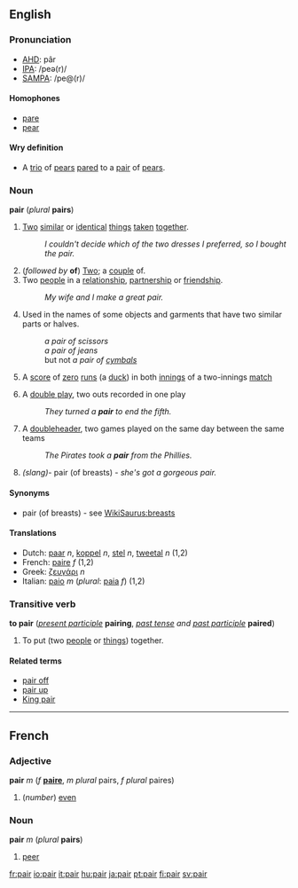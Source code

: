 ==English==
===Pronunciation===
*[[w:AHD|AHD]]: pâr
*[[w:IPA|IPA]]: /peə(r)/
*[[w:SAMPA|SAMPA]]: /pe@(r)/

====Homophones====
*[[pare]]
*[[pear]]
==== Wry definition ====
* A [[trio]] of [[pear]]s [[pare]]d to a [[pair]] of [[pear]]s.

=== Noun ===
'''pair''' (''plural'' '''pairs''')

#[[Two]] [[similar]] or [[identical]] [[thing]]s [[taken]] [[together]].
#:''I couldn't decide which of the two dresses I preferred, so I bought the pair.''
#(''followed by'' '''of''') [[Two]]; a [[couple]] of.
#Two [[people]] in a [[relationship]], [[partnership]] or [[friendship]].
#:''My wife and I make a great pair.''
#Used in the names of some objects and garments that have two similar parts or halves.
#:''a pair of scissors''
#:''a pair of jeans''
#: but not ''a pair of [[cymbals]]''
#{{cricket}} A [[score]] of [[zero]] [[run]]s (a [[duck]]) in both [[innings]] of a two-innings [[match]]
#{{baseball}} A [[double play]], two outs recorded in one play
#: ''They turned a '''pair''' to end the fifth.''
#{{baseball}} A [[doubleheader]], two games played on the same day between the same teams
#: ''The Pirates took a '''pair''' from the Phillies.''
#''(slang)''- pair (of breasts) - ''she's got a gorgeous pair.''

====Synonyms====
*pair (of breasts) - see [[WikiSaurus:breasts]]

==== Translations ====
*Dutch: [[paar]] ''n'', [[koppel]] ''n'', [[stel]] ''n'', [[tweetal]] ''n'' (1,2)
*French: [[paire]] ''f'' (1,2)
*Greek: [[ζευγάρι]] ''n''
*Italian: [[paio]] ''m'' (''plural'': [[paia]] ''f'') (1,2)

===Transitive verb===
'''to pair''' (''[[present participle]]'' '''pairing''', ''[[past tense]] and [[past participle]]'' '''paired''')

# To put (two [[people]] or [[things]]) together.
<!-- this is "pair off": # To find a partner for. -->
<!-- this is "pair off": # To separate a [[group]] into sets of two.-->

====Related terms====
*[[pair off]]
*[[pair up]]
*[[King pair]]
----
==French==
===Adjective===
'''pair''' ''m'' (''f'' '''[[paire]]''', ''m plural'' pairs, ''f plural'' paires)

#(''number'') [[even]]

===Noun===
'''pair''' ''m'' (''plural'' '''pairs''')

#[[peer]]

[[fr:pair]]
[[io:pair]]
[[it:pair]]
[[hu:pair]]
[[ja:pair]]
[[pt:pair]]
[[fi:pair]]
[[sv:pair]]